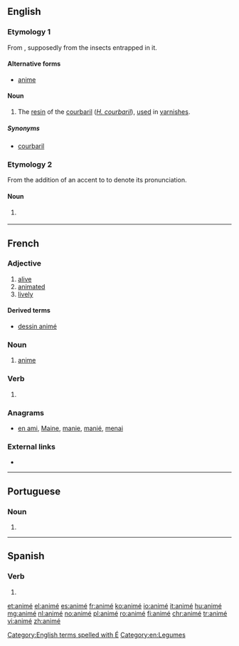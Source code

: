 ==English==
===Etymology 1===
{{wikipedia|Hymenaea courbaril}}
From {{etyl|fr}} {{term|animé||[[animated]]|lang=fr}}, supposedly from the insects entrapped in it.

====Alternative forms====
* {{qualifier|improper}} [[anime]]

====Noun====
{{en-noun|-}}

# The [[resin]] of the [[courbaril]] (''[[Hymenaea courbaril|H. courbaril]]''), [[use]]d in [[varnish]]es.
=====Synonyms=====
* {{qualifier|dated}} [[courbaril]]

===Etymology 2===
From the addition of an accent to {{term|anime}} to denote its pronunciation.

====Noun====
{{en-noun|-|s}}

# {{context|informal}} {{alternative spelling of|anime|lang=en}}

[[Category:English terms spelled with É]]
[[Category:en:Legumes]]

----

==French==

===Adjective===
{{fr-adj}}

# [[alive]]
# [[animated]]
# [[lively]]

====Derived terms====
* [[dessin animé]]

===Noun===
{{fr-noun|m}}

# [[anime#English|anime]]

===Verb===
{{fr-past participle}}

# {{past participle of|animer|lang=fr|sort=anime}}

===Anagrams===
* [[en ami#French|en ami]], [[Maine#French|Maine]], [[manie#French|manie]], [[manié#French|manié]], [[menai#French|menai]]

===External links===
* {{R:TLFi}}

----

==Portuguese==

===Noun===
{{pt-noun|m|s}}

# {{alternative form of|anime|lang=pt}}

----

==Spanish==

===Verb===
{{es-verb-form}}

# {{es-verb form of|ending=ar|mood=indicative|tense=preterite|pers=1|number=singular|animar}}

[[et:animé]]
[[el:animé]]
[[es:animé]]
[[fr:animé]]
[[ko:animé]]
[[io:animé]]
[[it:animé]]
[[hu:animé]]
[[mg:animé]]
[[nl:animé]]
[[no:animé]]
[[pl:animé]]
[[ro:animé]]
[[fi:animé]]
[[chr:animé]]
[[tr:animé]]
[[vi:animé]]
[[zh:animé]]